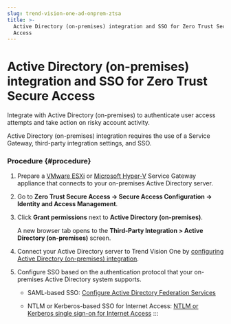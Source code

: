 ```yaml
---
slug: trend-vision-one-ad-onprem-ztsa
title: >-
  Active Directory (on-premises) integration and SSO for Zero Trust Secure
  Access
---
```

# Active Directory (on-premises) integration and SSO for Zero Trust Secure Access

Integrate with Active Directory (on-premises) to authenticate user access attempts and take action on risky account activity.

Active Directory (on-premises) integration requires the use of a Service Gateway, third-party integration settings, and SSO.

### Procedure {#procedure}

1.  Prepare a [VMware ESXi](sg-virtual-app-vmware-esxi.mdx) or [Microsoft Hyper-V](deploy-virtual-appliance-ms-hyper-v.mdx) Service Gateway appliance that connects to your on-premises Active Directory server.

2.  Go to **Zero Trust Secure Access → Secure Access Configuration → Identity and Access Management**.

3.  Click **Grant permissions** next to **Active Directory (on-premises)**.

    A new browser tab opens to the **Third-Party Integration \> Active Directory (on-premises)** screen.

4.  Connect your Active Directory server to Trend Vision One by [configuring Active Directory (on-premises) integration](ad-premises-integration.mdx).

5.  Configure SSO based on the authentication protocol that your on-premises Active Directory system supports.

    - SAML-based SSO: [Configure Active Directory Federation Services](configuring-adfs.mdx)

    - NTLM or Kerberos-based SSO for Internet Access: [NTLM or Kerberos single sign-on for Internet Access](ntlm-single-sign-internet-access.mdx)
:::

